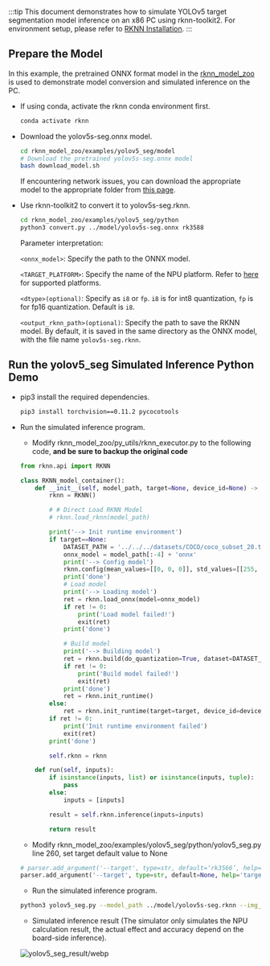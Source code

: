 :::tip
This document demonstrates how to simulate YOLOv5 target segmentation model inference on an x86 PC using rknn-toolkit2. For environment setup, please refer to [RKNN Installation](./rknn_install).
:::

## Prepare the Model

In this example, the pretrained ONNX format model in the [rknn_model_zoo](https://github.com/airockchip/rknn_model_zoo) is used to demonstrate model conversion and simulated inference on the PC.

- If using conda, activate the rknn conda environment first.

  ```bash
  conda activate rknn
  ```

- Download the yolov5s-seg.onnx model.

  ```bash
  cd rknn_model_zoo/examples/yolov5_seg/model
  # Download the pretrained yolov5s-seg.onnx model
  bash download_model.sh
  ```

  If encountering network issues, you can download the appropriate model to the appropriate folder from [this page](https://github.com/airockchip/rknn_model_zoo?tab=readme-ov-file#model-support).

- Use rknn-toolkit2 to convert it to yolov5s-seg.rknn.

  ```bash
  cd rknn_model_zoo/examples/yolov5_seg/python
  python3 convert.py ../model/yolov5s-seg.onnx rk3588
  ```

  Parameter interpretation:

  `<onnx_model>`: Specify the path to the ONNX model.

  `<TARGET_PLATFORM>`: Specify the name of the NPU platform. Refer to [here](rknn_install#introduction-to-rknn) for supported platforms.

  `<dtype>(optional)`: Specify as `i8` or `fp`. `i8` is for int8 quantization, `fp` is for fp16 quantization. Default is `i8`.

  `<output_rknn_path>(optional)`: Specify the path to save the RKNN model. By default, it is saved in the same directory as the ONNX model, with the file name `yolov5s-seg.rknn`.

## Run the yolov5_seg Simulated Inference Python Demo

- pip3 install the required dependencies.

  ```bash
  pip3 install torchvision==0.11.2 pycocotools
  ```

- Run the simulated inference program.

  - Modify rknn_model_zoo/py_utils/rknn_executor.py to the following code, **and be sure to backup the original code**

  ```python
  from rknn.api import RKNN

  class RKNN_model_container():
      def __init__(self, model_path, target=None, device_id=None) -> None:
          rknn = RKNN()

          # # Direct Load RKNN Model
          # rknn.load_rknn(model_path)

          print('--> Init runtime environment')
          if target==None:
              DATASET_PATH = '../../../datasets/COCO/coco_subset_20.txt'
              onnx_model = model_path[:-4] + 'onnx'
              print('--> Config model')
              rknn.config(mean_values=[[0, 0, 0]], std_values=[[255, 255, 255]], target_platform='rk3588')
              print('done')
              # Load model
              print('--> Loading model')
              ret = rknn.load_onnx(model=onnx_model)
              if ret != 0:
                  print('Load model failed!')
                  exit(ret)
              print('done')

              # Build model
              print('--> Building model')
              ret = rknn.build(do_quantization=True, dataset=DATASET_PATH)
              if ret != 0:
                  print('Build model failed!')
                  exit(ret)
              print('done')
              ret = rknn.init_runtime()
          else:
              ret = rknn.init_runtime(target=target, device_id=device_id)
          if ret != 0:
              print('Init runtime environment failed')
              exit(ret)
          print('done')

          self.rknn = rknn

      def run(self, inputs):
          if isinstance(inputs, list) or isinstance(inputs, tuple):
              pass
          else:
              inputs = [inputs]

          result = self.rknn.inference(inputs=inputs)

          return result
  ```

  - Modify rknn_model_zoo/examples/yolov5_seg/python/yolov5_seg.py line 260, set target default value to None

  ```python
  # parser.add_argument('--target', type=str, default=‘rk3566’, help='target RKNPU platform')
  parser.add_argument('--target', type=str, default=None, help='target RKNPU platform')
  ```

  - Run the simulated inference program.

  ```bash
  python3 yolov5_seg.py --model_path ../model/yolov5s-seg.rknn --img_show
  ```

  - Simulated inference result (The simulator only simulates the NPU calculation result, the actual effect and accuracy depend on the board-side inference).

  ![yolov5_seg_result/webp](/img/general-tutorial/rknn/yolov5_seg_result.webp)
